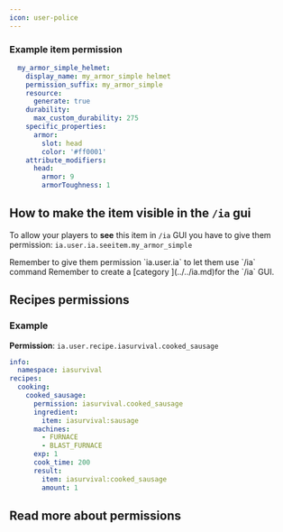 ```yaml
---
icon: user-police
---
```


### Example item permission

```yaml
  my_armor_simple_helmet:
    display_name: my_armor_simple helmet
    permission_suffix: my_armor_simple
    resource:
      generate: true
    durability:
      max_custom_durability: 275
    specific_properties:
      armor:
        slot: head
        color: '#ff0001'
    attribute_modifiers:
      head:
        armor: 9
        armorToughness: 1
```

## How to make the item visible in the `/ia` gui

To allow your players to **see** this item in `/ia` GUI you have to give them permission: `ia.user.ia.seeitem.my_armor_simple`


<Note>
Remember to give them permission `ia.user.ia` to let them use `/ia` command
</Note>



<Warning>
Remember to create a [category ](../../ia.md)for the `/ia` GUI.
</Warning>


## Recipes permissions

### Example

**Permission**: `ia.user.recipe.iasurvival.cooked_sausage`

```yaml
info:
  namespace: iasurvival
recipes:
  cooking:
    cooked_sausage:
      permission: iasurvival.cooked_sausage
      ingredient:
        item: iasurvival:sausage
      machines:
        - FURNACE
        - BLAST_FURNACE
      exp: 1
      cook_time: 200
      result:
        item: iasurvival:cooked_sausage
        amount: 1
```

## Read more about permissions


<Card title="Permissions" icon="text" href="/permissions"></Card>

